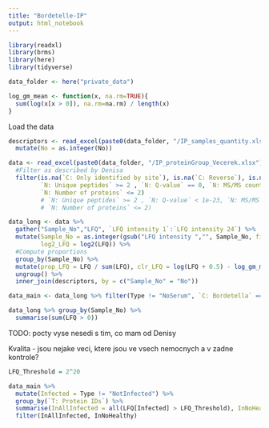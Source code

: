 ```yaml
---
title: "Bordetelle-IP"
output: html_notebook
---
```


```r
library(readxl)
library(brms)
library(here)
library(tidyverse)

data_folder <- here("private_data")

log_gm_mean <- function(x, na.rm=TRUE){
  sum(log(x[x > 0]), na.rm=na.rm) / length(x)
}
```

Load the data

```r
descriptors <- read_excel(paste0(data_folder, "/IP_samples_quantity.xlsx"), range = "M2:R26", col_types = "text") %>%
  mutate(No = as.integer(No))

data <- read_excel(paste0(data_folder, "/IP_proteinGroup_Vecerek.xlsx"), range = "A1:AV1301", col_types = c(rep("numeric", 24), rep("text",4), rep("numeric", 15), rep("text",5)), na = c("","NaN")) %>% 
  #Filter as described by Denisa
  filter(is.na(`C: Only identified by site`), is.na(`C: Reverse`), is.na(`C: Potential contaminant`), 
         `N: Unique peptides` >= 2 , `N: Q-value` == 0, `N: MS/MS count` >= 4,
         `N: Number of proteins` <= 2) 
         # `N: Unique peptides` >= 2 , `N: Q-value` < 1e-23, `N: MS/MS count` >=4,
         # `N: Number of proteins` <= 2) 

data_long <- data %>% 
  gather("Sample_No","LFQ", `LFQ intensity 1`:`LFQ intensity 24`) %>%
  mutate(Sample_No = as.integer(gsub("LFQ intensity ","", Sample_No, fixed = TRUE)),
         log2_LFQ = log2(LFQ)) %>%
  #Compute proportions
  group_by(Sample_No) %>%
  mutate(prop_LFQ = LFQ / sum(LFQ), clr_LFQ = log(LFQ + 0.5) - log_gm_mean(LFQ + 0.5) ) %>%
  ungroup() %>%
  inner_join(descriptors, by = c("Sample_No" = "No"))

data_main <- data_long %>% filter(Type != "NoSerum", `C: Bordetella` == "+") 

data_long %>% group_by(Sample_No) %>% 
  summarise(sum(LFQ > 0))

```

TODO: pocty vyse nesedi s tim, co mam od Denisy


Kvalita - jsou nejake veci, ktere jsou ve vsech nemocnych a v zadne kontrole?

```r
LFQ_Threshold = 2^20

data_main %>% 
  mutate(Infected = Type != "NotInfected") %>%
  group_by(`T: Protein IDs`) %>%
  summarise(InAllInfected = all(LFQ[Infected] > LFQ_Threshold), InNoHealthy = all(LFQ[!Infected] == 0)) %>%
  filter(InAllInfected, InNoHealthy)
```

